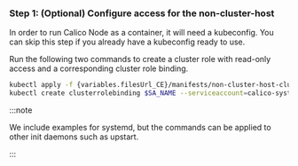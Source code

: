 

### Step 1: (Optional) Configure access for the non-cluster-host

In order to run Calico Node as a container, it will need a kubeconfig. You can skip this step if you already have a kubeconfig ready to use.

<CreateKubeconfig />

Run the following two commands to create a cluster role with read-only access and a corresponding cluster role binding.

```bash
kubectl apply -f {variables.filesUrl_CE}/manifests/non-cluster-host-clusterrole.yaml
kubectl create clusterrolebinding $SA_NAME --serviceaccount=calico-system:$SA_NAME --clusterrole=non-cluster-host-read-only
```

:::note

We include examples for systemd, but the commands can be
applied to other init daemons such as upstart.

:::
